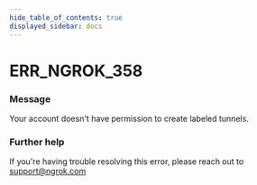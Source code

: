 ```yaml
---
hide_table_of_contents: true
displayed_sidebar: docs
---
```



# ERR_NGROK_358

### Message

Your account doesn't have permission to create labeled tunnels.

### Further help

If you're having trouble resolving this error, please reach out to [support@ngrok.com](mailto:support@ngrok.com?subject=Help%20with%20ERR_NGROK_358)

<ErrorDetails error="err_ngrok_358" />

